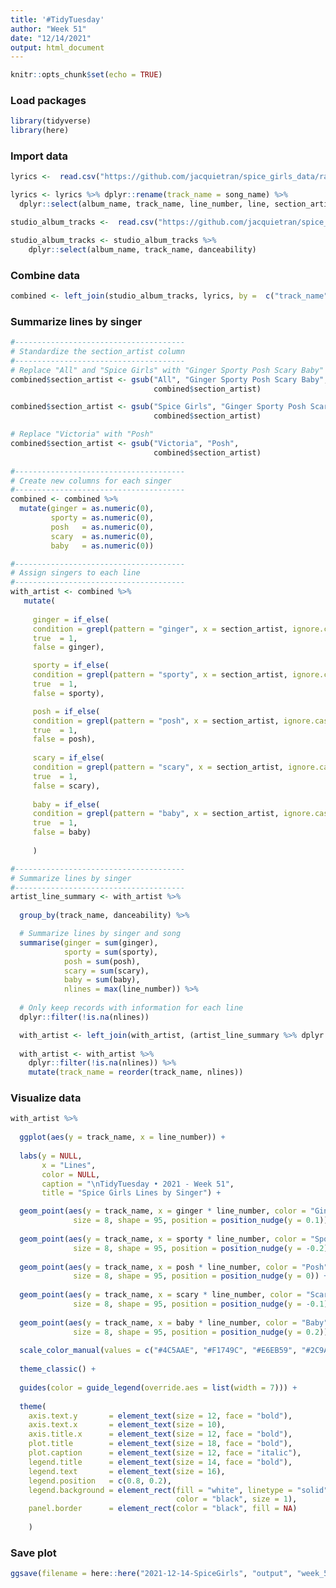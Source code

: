 ```yaml
---
title: '#TidyTuesday'
author: "Week 51"
date: "12/14/2021"
output: html_document
---
```


```r
knitr::opts_chunk$set(echo = TRUE)
```

### Load packages
```r
library(tidyverse)
library(here)
```

### Import data
```r

lyrics <-  read.csv("https://github.com/jacquietran/spice_girls_data/raw/main/data/lyrics.csv", header = TRUE)

lyrics <- lyrics %>% dplyr::rename(track_name = song_name) %>% 
  dplyr::select(album_name, track_name, line_number, line, section_artist)

studio_album_tracks <-  read.csv("https://github.com/jacquietran/spice_girls_data/raw/main/data/studio_album_tracks.csv", header = TRUE)

studio_album_tracks <- studio_album_tracks %>% 
    dplyr::select(album_name, track_name, danceability)


```

### Combine data
```r

combined <- left_join(studio_album_tracks, lyrics, by =  c("track_name", "album_name"))

```

### Summarize lines by singer
```r

#--------------------------------------
# Standardize the section_artist column
#--------------------------------------
# Replace "All" and "Spice Girls" with "Ginger Sporty Posh Scary Baby"
combined$section_artist <- gsub("All", "Ginger Sporty Posh Scary Baby", 
                                combined$section_artist)

combined$section_artist <- gsub("Spice Girls", "Ginger Sporty Posh Scary Baby", 
                                combined$section_artist)

# Replace "Victoria" with "Posh"
combined$section_artist <- gsub("Victoria", "Posh", 
                                combined$section_artist)
    
#--------------------------------------
# Create new columns for each singer
#--------------------------------------
combined <- combined %>% 
  mutate(ginger = as.numeric(0),
         sporty = as.numeric(0),
         posh   = as.numeric(0),
         scary  = as.numeric(0),
         baby   = as.numeric(0))

#--------------------------------------
# Assign singers to each line
#--------------------------------------
with_artist <- combined %>% 
   mutate(
     
     ginger = if_else(
     condition = grepl(pattern = "ginger", x = section_artist, ignore.case = TRUE),
     true  = 1,
     false = ginger),

     sporty = if_else(
     condition = grepl(pattern = "sporty", x = section_artist, ignore.case = TRUE),
     true  = 1,
     false = sporty),

     posh = if_else(
     condition = grepl(pattern = "posh", x = section_artist, ignore.case = TRUE),
     true  = 1,
     false = posh),
     
     scary = if_else(
     condition = grepl(pattern = "scary", x = section_artist, ignore.case = TRUE),
     true  = 1,
     false = scary),
     
     baby = if_else(
     condition = grepl(pattern = "baby", x = section_artist, ignore.case = TRUE),
     true  = 1,
     false = baby)
     
     )

#--------------------------------------
# Summarize lines by singer
#--------------------------------------
artist_line_summary <- with_artist %>%
  
  group_by(track_name, danceability) %>% 

  # Summarize lines by singer and song
  summarise(ginger = sum(ginger),
            sporty = sum(sporty),
            posh = sum(posh),
            scary = sum(scary),
            baby = sum(baby),
            nlines = max(line_number)) %>%
  
  # Only keep records with information for each line
  dplyr::filter(!is.na(nlines))

  with_artist <- left_join(with_artist, (artist_line_summary %>% dplyr::select(track_name, nlines)), by = "track_name")
  
  with_artist <- with_artist %>% 
    dplyr::filter(!is.na(nlines)) %>% 
    mutate(track_name = reorder(track_name, nlines))

```


### Visualize data
```r

with_artist %>% 
  
  ggplot(aes(y = track_name, x = line_number)) +
  
  labs(y = NULL,
       x = "Lines",
       color = NULL,
       caption = "\nTidyTuesday • 2021 - Week 51",
       title = "Spice Girls Lines by Singer") +

  geom_point(aes(y = track_name, x = ginger * line_number, color = "Ginger"), 
              size = 8, shape = 95, position = position_nudge(y = 0.1)) +
  
  geom_point(aes(y = track_name, x = sporty * line_number, color = "Sporty"), 
              size = 8, shape = 95, position = position_nudge(y = -0.2)) + 
  
  geom_point(aes(y = track_name, x = posh * line_number, color = "Posh"), 
              size = 8, shape = 95, position = position_nudge(y = 0)) +
  
  geom_point(aes(y = track_name, x = scary * line_number, color = "Scary"), 
              size = 8, shape = 95, position = position_nudge(y = -0.1)) +
  
  geom_point(aes(y = track_name, x = baby * line_number, color = "Baby"), 
              size = 8, shape = 95, position = position_nudge(y = 0.2)) +
  
  scale_color_manual(values = c("#4C5AAE", "#F1749C", "#E6EB59", "#2C9ABF", "#FEDB16")) +
  
  theme_classic() +
  
  guides(color = guide_legend(override.aes = list(width = 7))) +
  
  theme(
    axis.text.y       = element_text(size = 12, face = "bold"),
    axis.text.x       = element_text(size = 10),
    axis.title.x      = element_text(size = 12, face = "bold"),
    plot.title        = element_text(size = 18, face = "bold"),
    plot.caption      = element_text(size = 12, face = "italic"),
    legend.title      = element_text(size = 14, face = "bold"),
    legend.text       = element_text(size = 16),
    legend.position   = c(0.8, 0.2),
    legend.background = element_rect(fill = "white", linetype = "solid", 
                                     color = "black", size = 1),
    panel.border      = element_rect(color = "black", fill = NA)
    
    )

```

### Save plot
```r

ggsave(filename = here::here("2021-12-14-SpiceGirls", "output", "week_51_plot.png"), device = "png", width = 9, height = 10)


```
